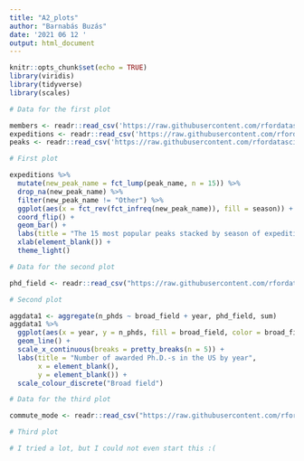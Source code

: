 ---
title: "A2_plots"
author: "Barnabás Buzás"
date: '2021 06 12 '
output: html_document
---

```{r setup, include=FALSE}
knitr::opts_chunk$set(echo = TRUE)
library(viridis)
library(tidyverse)
library(scales)
```

```{r}
# Data for the first plot

members <- readr::read_csv('https://raw.githubusercontent.com/rfordatascience/tidytuesday/master/data/2020/2020-09-22/members.csv')
expeditions <- readr::read_csv('https://raw.githubusercontent.com/rfordatascience/tidytuesday/master/data/2020/2020-09-22/expeditions.csv')
peaks <- readr::read_csv('https://raw.githubusercontent.com/rfordatascience/tidytuesday/master/data/2020/2020-09-22/peaks.csv')
```

```{r}
# First plot

expeditions %>%
  mutate(new_peak_name = fct_lump(peak_name, n = 15)) %>%
  drop_na(new_peak_name) %>%
  filter(new_peak_name != "Other") %>%
  ggplot(aes(x = fct_rev(fct_infreq(new_peak_name)), fill = season)) +
  coord_flip() +
  geom_bar() +
  labs(title = "The 15 most popular peaks stacked by season of expedition") +
  xlab(element_blank()) +
  theme_light()
```

```{r}
# Data for the second plot

phd_field <- readr::read_csv("https://raw.githubusercontent.com/rfordatascience/tidytuesday/master/data/2019/2019-02-19/phd_by_field.csv")
```

```{r}
# Second plot

aggdata1 <- aggregate(n_phds ~ broad_field + year, phd_field, sum)
aggdata1 %>%
  ggplot(aes(x = year, y = n_phds, fill = broad_field, color = broad_field)) +
  geom_line() +
  scale_x_continuous(breaks = pretty_breaks(n = 5)) +
  labs(title = "Number of awarded Ph.D.-s in the US by year",
       x = element_blank(),
       y = element_blank()) +
  scale_colour_discrete("Broad field")
```

```{r}
# Data for the third plot

commute_mode <- readr::read_csv("https://raw.githubusercontent.com/rfordatascience/tidytuesday/master/data/2019/2019-11-05/commute.csv")
```

```{r}
# Third plot

# I tried a lot, but I could not even start this :( 

```

